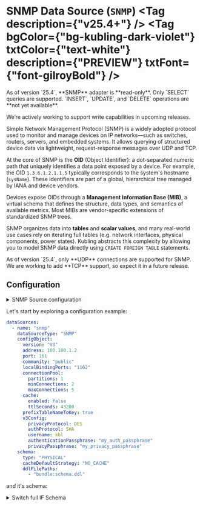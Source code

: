 
# SNMP Data Source (`SNMP`) <Tag description={"v25.4+"} /> <Tag bgColor={"bg-kubling-dark-violet"} txtColor={"text-white"} description={"PREVIEW"} txtFont={"font-gilroyBold"} />

<Callout type="warning">
As of version `25.4`, **SNMP** adapter is **read-only**. Only `SELECT` queries are supported.  
`INSERT`, `UPDATE`, and `DELETE` operations are **not yet available**.

We’re actively working to support write capabilities in upcoming releases.
</Callout>

Simple Network Management Protocol (SNMP) is a widely adopted protocol used to monitor and manage devices on IP networks—such as switches, routers, servers, 
and embedded systems. It allows querying of structured device data via lightweight, request-response messages over UDP and TCP.

At the core of SNMP is the **OID** (Object Identifier): a dot-separated numeric path that uniquely identifies a data point exposed by a device. 
For example, the OID `1.3.6.1.2.1.1.5` typically corresponds to the system's hostname (`sysName`). These identifiers are part of a global, hierarchical tree managed by IANA and device vendors.

Devices expose OIDs through a **Management Information Base (MIB)**, a virtual schema that defines the structure, data types, and semantics of available metrics. 
Most MIBs are vendor-specific extensions of standardized SNMP trees.

SNMP organizes data into **tables** and **scalar values**, and many real-world use cases rely on iterating full tables (e.g. network interfaces, physical components, power states). 
Kubling abstracts this complexity by allowing you to model SNMP data directly using `CREATE FOREIGN TABLE` statements.

<Callout type='warning'>
As of version `25.4`, only **UDP** connections are supported for SNMP.  
We are working to add **TCP** support, so expect it in a future release.
</Callout>

## Configuration
<details>
<summary>SNMP Source configuration</summary>
```yaml
type: "object"
id: "schema:kubling:dbvirt:model:vdb:sources:SnmpSourceConfig"
properties:
  version:
    type: "string"
    enum:
    - "V2"
    - "V3"
  transport:
    type: "string"
    enum:
    - "UDP"
    - "TCP"
  address:
    type: "string"
  port:
    type: "integer"
  localBindingAddress:
    type: "string"
  localBindingPorts:
    type: "string"
    description: "A comma-separated list of local UDP ports to bind SNMP requests\
      \ to. Supports individual ports (e.g., \"1162\") and port ranges (e.g., \"1162-1164\"\
      ). You can mix both formats: \"1162,1164-1166,1170\". All port numbers must\
      \ be in the range 1–65535, and ranges must be ordered (start <= end). Kubling\
      \ will attempt to bind to these ports in order until one is available."
  community:
    type: "string"
  connectionTimeout:
    type: "integer"
  connectionRetries:
    type: "integer"
  enableSoftTransactions:
    type: "boolean"
  cache:
    type: "object"
    id: "schema:kubling:dbvirt:translation:model:CacheDataSourceConfig"
    properties:
      enabled:
        type: "boolean"
        description: "Specifies whether the cache is enabled for this Data Source.\
          \ Default is false."
      ttlSeconds:
        type: "integer"
        description: "The time-to-live (TTL) for cache entries, in seconds. Default\
          \ is 43,200 seconds (12 hours)."
  contributesToHealth:
    type: "boolean"
    description: "Indicates whether this data source contributes to the engine's overall\
      \ health status. When set to true, if this data source is not healthy, the engine\
      \ will be marked as unhealthy. Otherwise, the health status of this data source\
      \ is ignored in the overall assessment."
  oidForHealthCheck:
    type: "string"
    description: "The SNMP OID to be used for health checks. Kubling periodically\
      \ polls this OID to verify that the target device is reachable and responding.\
      \ By default, it uses '1.3.6.1.2.1.1.1.0' (sysDescr.0), which returns the device\
      \ description. You can override this with any scalar OID that is known to exist\
      \ and respond reliably on the target device."
  connectionPool:
    type: "object"
    id: "schema:kubling:dbvirt:model:vdb:sources:ConnectionPool"
    properties:
      partitions:
        type: "integer"
        description: "Internal connections pool partitions. Default: 2"
      minConnections:
        type: "integer"
        description: "Minimum available connections in the pool per partition. The\
          \ overall total Minimum connections must be calculated per partition, that\
          \ is: partitions * minConnections. Default: 3"
      maxConnections:
        type: "integer"
        description: "Maximum connections to be added to the pool per partition. Once\
          \ reached, subsequent connection requests will be enqueued. The overall\
          \ total Maximum connections must be calculated per partition, that is: partitions\
          \ * maxConnections. Default: 10"
      maxWaitMilliseconds:
        type: "integer"
        description: "Maximum wait time in milliseconds the thread will wait in the\
          \ queue for a connection from the pool. Once reached, an error is thrown\
          \ if no available connection.Default: 10000ms (10s)"
  oidPrefix:
    type: "string"
  mibJsonFilePath:
    type: "string"
    description: "Absolute path to the JSON file generated by gosmi-json-exporter.\
      \ For details, see: https://github.com/kubling-community/gosmi-json-exporter"
  v3Config:
    type: "object"
    id: "schema:kubling:dbvirt:model:vdb:sources:SnmpV3Config"
    properties:
      username:
        type: "string"
        description: "The SNMPv3 username used to authenticate with the target device.\
          \ Must match a valid user configured on the SNMP agent."
      localEngineId:
        type: "string"
        description: "The local SNMP engine ID, in hexadecimal string format. If not\
          \ set, the engine ID is derived automatically. Only needed in advanced SNMPv3\
          \ setups involving Engine ID synchronization."
      enterpriseId:
        type: "integer"
        description: "Enterprise ID used for constructing a local engine ID when it\
          \ is autogenerated. This is optional and typically only needed when setting\
          \ up a custom SNMP engine identity."
      engineBoots:
        type: "integer"
        description: "Boot counter value for SNMPv3 engine restarts. Used to prevent\
          \ replay attacks. Usually left at 0 unless explicitly managing engine state\
          \ across restarts."
      authProtocol:
        type: "string"
        description: "Authentication protocol used for SNMPv3 message integrity and\
          \ sender verification. Supported values include MD5, SHA, and extended HMAC-based\
          \ algorithms."
        enum:
        - "MD5"
        - "SHA"
        - "HMAC128SHA224"
        - "HMAC192SHA256"
        - "HMAC256SHA384"
        - "HMAC384SHA512"
      privacyProtocol:
        type: "string"
        description: "Privacy (encryption) protocol used to secure SNMPv3 message\
          \ contents."
        enum:
        - "DES"
        - "v3DES"
        - "AES128"
        - "AES192"
        - "AES256"
      authenticationPassphrase:
        type: "string"
        description: "The passphrase used for SNMPv3 authentication. Required when\
          \ using an authProtocol."
      privacyPassphrase:
        type: "string"
        description: "The passphrase used for SNMPv3 encryption. Required when using\
          \ a privacyProtocol."
  singleEventErrorToleration:
    type: "boolean"
    description: "Controls how Kubling handles individual SNMP response errors. When\
      \ set to false (default), any response event with an error causes the entire\
      \ operation to fail. When set to true, Kubling tolerates single event errors\
      \ by skipping the failed OID and continuing to process the remaining ones. Useful\
      \ for dealing with partially implemented or unstable SNMP agents."
```
</details>

Let's start by exploring a configuration example:

```yaml
dataSources:
  - name: "snmp"
    dataSourceType: "SNMP"
    configObject:
      version: "V3"
      address: 100.100.1.2
      port: 161
      community: "public"
      localBindingPorts: "1162"
      connectionPool:
        partitions: 1
        minConnections: 2
        maxConnections: 5
      cache:
        enabled: false
        ttlSeconds: 43200
      prefixTableNameToKey: true
      v3Config:
        privacyProtocol: DES
        authProtocol: SHA
        username: kbl
        authenticationPassphrase: "my_auth_passphrase"
        privacyPassphrase: "my_privacy_passphrase"
    schema:
      type: "PHYSICAL"
      cacheDefaultStrategy: "NO_CACHE"
      ddlFilePaths:
        - "bundle:schema.ddl"
```

and it's schema:
<details>
<summary>Switch full IF Schema</summary>
```sql
CREATE FOREIGN TABLE ifTable
(
	ifIndex string OPTIONS (snmp_oid '1.3.6.1.2.1.2.2.1.1', ANNOTATION 'A unique value, greater than zero, for each interface.  It is recommended that values are assigned contiguously starting from 1.  The value for each interface sub-layer must remain constant at least from one re-initialization of the entity''s network management system to the next re- initialization.'),
	ifDescr string OPTIONS (snmp_oid '1.3.6.1.2.1.2.2.1.2', ANNOTATION 'A textual string containing information about the interface.  This string should include the name of the manufacturer, the product name and the version of the interface hardware/software.'),
	ifType string OPTIONS (snmp_oid '1.3.6.1.2.1.2.2.1.3', ANNOTATION 'The type of interface.  Additional values for ifType are assigned by the Internet Assigned Numbers Authority (IANA), through updating the syntax of the IANAifType textual convention.'),
	ifMtu integer OPTIONS (snmp_oid '1.3.6.1.2.1.2.2.1.4', ANNOTATION 'The size of the largest packet which can be sent/received on the interface, specified in octets.  For interfaces that are used for transmitting network datagrams, this is the size of the largest network datagram that can be sent on the interface.'),
	ifSpeed integer OPTIONS (snmp_oid '1.3.6.1.2.1.2.2.1.5', ANNOTATION 'An estimate of the interface''s current bandwidth in bits per second.  For interfaces which do not vary in bandwidth or for those where no accurate estimation can be made, this object should contain the nominal bandwidth.  If the bandwidth of the interface is greater than the maximum value reportable by this object then this object should report its maximum value (4,294,967,295) and ifHighSpeed must be used to report the interace''s speed.  For a sub-layer which has no concept of bandwidth, this object should be zero.'),
	ifPhysAddress string OPTIONS (snmp_oid '1.3.6.1.2.1.2.2.1.6', ANNOTATION 'The interface''s address at its protocol sub-layer.  For example, for an 802.x interface, this object normally contains a MAC address.  The interface''s media-specific MIB must define the bit and byte ordering and the format of the value of this object.  For interfaces which do not have such an address (e.g., a serial line), this object should contain an octet string of zero length.'),
	ifAdminStatus string OPTIONS (snmp_oid '1.3.6.1.2.1.2.2.1.7', ANNOTATION 'The desired state of the interface.  The testing(3) state indicates that no operational packets can be passed.  When a managed system initializes, all interfaces start with ifAdminStatus in the down(2) state.  As a result of either explicit management action or per configuration information retained by the managed system, ifAdminStatus is then changed to either the up(1) or testing(3) states (or remains in the down(2) state).'),
	ifOperStatus string OPTIONS (snmp_oid '1.3.6.1.2.1.2.2.1.8', ANNOTATION 'The current operational state of the interface.  The testing(3) state indicates that no operational packets can be passed.  If ifAdminStatus is down(2) then ifOperStatus should be down(2).  If ifAdminStatus is changed to up(1) then ifOperStatus should change to up(1) if the interface is ready to transmit and receive network traffic; it should change to dormant(5) if the interface is waiting for external actions (such as a serial line waiting for an incoming connection); it should remain in the down(2) state if and only if there is a fault that prevents it from going to the up(1) state; it should remain in the notPresent(6) state if the interface has missing (typically, hardware) components.'),
	ifLastChange string OPTIONS (snmp_oid '1.3.6.1.2.1.2.2.1.9', ANNOTATION 'The value of sysUpTime at the time the interface entered its current operational state.  If the current state was entered prior to the last re-initialization of the local network management subsystem, then this object contains a zero value.'),
	ifInOctets long OPTIONS (snmp_oid '1.3.6.1.2.1.2.2.1.10', ANNOTATION 'The total number of octets received on the interface, including framing characters. Discontinuities in the value of this counter can occur at re-initialization of the management system, and at other times as indicated by the value of ifCounterDiscontinuityTime.'),
	ifInUcastPkts long OPTIONS (snmp_oid '1.3.6.1.2.1.2.2.1.11', ANNOTATION 'The number of packets, delivered by this sub-layer to a higher (sub-)layer, which were not addressed to a multicast or broadcast address at this sub-layer. Discontinuities in the value of this counter can occur at re-initialization of the management system, and at other times as indicated by the value of ifCounterDiscontinuityTime.'),
	ifInNUcastPkts long OPTIONS (snmp_oid '1.3.6.1.2.1.2.2.1.12', ANNOTATION 'The number of packets, delivered by this sub-layer to a higher (sub-)layer, which were addressed to a multicast or broadcast address at this sub-layer. Discontinuities in the value of this counter can occur at re-initialization of the management system, and at other times as indicated by the value of ifCounterDiscontinuityTime. This object is deprecated in favour of ifInMulticastPkts and ifInBroadcastPkts.'),
	ifInDiscards long OPTIONS (snmp_oid '1.3.6.1.2.1.2.2.1.13', ANNOTATION 'The number of inbound packets which were chosen to be discarded even though no errors had been detected to prevent their being deliverable to a higher-layer protocol.  One possible reason for discarding such a packet could be to free up buffer space. Discontinuities in the value of this counter can occur at re-initialization of the management system, and at other times as indicated by the value of ifCounterDiscontinuityTime.'),
	ifInErrors long OPTIONS (snmp_oid '1.3.6.1.2.1.2.2.1.14', ANNOTATION 'For packet-oriented interfaces, the number of inbound packets that contained errors preventing them from being deliverable to a higher-layer protocol.  For character- oriented or fixed-length interfaces, the number of inbound transmission units that contained errors preventing them from being deliverable to a higher-layer protocol. Discontinuities in the value of this counter can occur at re-initialization of the management system, and at other times as indicated by the value of ifCounterDiscontinuityTime.'),
	ifInUnknownProtos long OPTIONS (snmp_oid '1.3.6.1.2.1.2.2.1.15', ANNOTATION 'For packet-oriented interfaces, the number of packets received via the interface which were discarded because of an unknown or unsupported protocol.  For character-oriented or fixed-length interfaces that support protocol multiplexing the number of transmission units received via the interface which were discarded because of an unknown or unsupported protocol.  For any interface that does not support protocol multiplexing, this counter will always be 0. Discontinuities in the value of this counter can occur at re-initialization of the management system, and at other times as indicated by the value of ifCounterDiscontinuityTime.'),
	ifOutOctets long OPTIONS (snmp_oid '1.3.6.1.2.1.2.2.1.16', ANNOTATION 'The total number of octets transmitted out of the interface, including framing characters. Discontinuities in the value of this counter can occur at re-initialization of the management system, and at other times as indicated by the value of ifCounterDiscontinuityTime.'),
	ifOutUcastPkts long OPTIONS (snmp_oid '1.3.6.1.2.1.2.2.1.17', ANNOTATION 'The total number of packets that higher-level protocols requested be transmitted, and which were not addressed to a multicast or broadcast address at this sub-layer, including those that were discarded or not sent. Discontinuities in the value of this counter can occur at re-initialization of the management system, and at other times as indicated by the value of ifCounterDiscontinuityTime.'),
	ifOutNUcastPkts long OPTIONS (snmp_oid '1.3.6.1.2.1.2.2.1.18', ANNOTATION 'The total number of packets that higher-level protocols requested be transmitted, and which were addressed to a multicast or broadcast address at this sub-layer, including those that were discarded or not sent. Discontinuities in the value of this counter can occur at re-initialization of the management system, and at other times as indicated by the value of ifCounterDiscontinuityTime. This object is deprecated in favour of ifOutMulticastPkts and ifOutBroadcastPkts.'),
	ifOutDiscards long OPTIONS (snmp_oid '1.3.6.1.2.1.2.2.1.19', ANNOTATION 'The number of outbound packets which were chosen to be discarded even though no errors had been detected to prevent their being transmitted.  One possible reason for discarding such a packet could be to free up buffer space. Discontinuities in the value of this counter can occur at re-initialization of the management system, and at other times as indicated by the value of ifCounterDiscontinuityTime.'),
	ifOutErrors long OPTIONS (snmp_oid '1.3.6.1.2.1.2.2.1.20', ANNOTATION 'For packet-oriented interfaces, the number of outbound packets that could not be transmitted because of errors. For character-oriented or fixed-length interfaces, the number of outbound transmission units that could not be transmitted because of errors. Discontinuities in the value of this counter can occur at re-initialization of the management system, and at other times as indicated by the value of ifCounterDiscontinuityTime.'),
	ifOutQLen long OPTIONS (snmp_oid '1.3.6.1.2.1.2.2.1.21', ANNOTATION 'The length of the output packet queue (in packets).'),
	ifSpecific string OPTIONS (snmp_oid '1.3.6.1.2.1.2.2.1.22', ANNOTATION 'A reference to MIB definitions specific to the particular media being used to realize the interface.  It is recommended that this value point to an instance of a MIB object in the media-specific MIB, i.e., that this object have the semantics associated with the InstancePointer textual convention defined in RFC 2579.  In fact, it is recommended that the media-specific MIB specify what value ifSpecific should/can take for values of ifType.  If no MIB definitions specific to the particular media are available, the value should be set to the OBJECT IDENTIFIER { 0 0 }.')
)
OPTIONS (updatable 'false', snmp_type 'full_table', ANNOTATION 'A list of interface entries.  The number of entries is given by the value of ifNumber.');

CREATE FOREIGN TABLE ifXTable
(
    ifIndex integer OPTIONS (snmp_derived_index '1.3.6.1.2.1.31.1.1.1.1:0'),
	ifName string OPTIONS (snmp_oid '1.3.6.1.2.1.31.1.1.1.1', ANNOTATION 'The textual name of the interface.  The value of this object should be the name of the interface as assigned by the local device and should be suitable for use in commands entered at the device''s `console''.  This might be a text name, such as `le0'' or a simple port number, such as `1'', depending on the interface naming syntax of the device.  If several entries in the ifTable together represent a single interface as named by the device, then each will have the same value of ifName.  Note that for an agent which responds to SNMP queries concerning an interface on some other (proxied) device, then the value of ifName for such an interface is the proxied device''s local name for it. If there is no local name, or this object is otherwise not applicable, then this object contains a zero-length string.'),
	ifInMulticastPkts integer OPTIONS (snmp_oid '1.3.6.1.2.1.31.1.1.1.2', ANNOTATION 'The number of packets, delivered by this sub-layer to a higher (sub-)layer, which were addressed to a multicast address at this sub-layer.  For a MAC layer protocol, this includes both Group and Functional addresses. Discontinuities in the value of this counter can occur at re-initialization of the management system, and at other times as indicated by the value of ifCounterDiscontinuityTime.'),
	ifInBroadcastPkts integer OPTIONS (snmp_oid '1.3.6.1.2.1.31.1.1.1.3', ANNOTATION 'The number of packets, delivered by this sub-layer to a higher (sub-)layer, which were addressed to a broadcast address at this sub-layer. Discontinuities in the value of this counter can occur at re-initialization of the management system, and at other times as indicated by the value of ifCounterDiscontinuityTime.'),
	ifOutMulticastPkts integer OPTIONS (snmp_oid '1.3.6.1.2.1.31.1.1.1.4', ANNOTATION 'The total number of packets that higher-level protocols requested be transmitted, and which were addressed to a multicast address at this sub-layer, including those that were discarded or not sent.  For a MAC layer protocol, this includes both Group and Functional addresses. Discontinuities in the value of this counter can occur at re-initialization of the management system, and at other times as indicated by the value of ifCounterDiscontinuityTime.'),
	ifOutBroadcastPkts integer OPTIONS (snmp_oid '1.3.6.1.2.1.31.1.1.1.5', ANNOTATION 'The total number of packets that higher-level protocols requested be transmitted, and which were addressed to a broadcast address at this sub-layer, including those that were discarded or not sent. Discontinuities in the value of this counter can occur at re-initialization of the management system, and at other times as indicated by the value of ifCounterDiscontinuityTime.'),
	ifHCInOctets biginteger OPTIONS (snmp_oid '1.3.6.1.2.1.31.1.1.1.6', ANNOTATION 'The total number of octets received on the interface, including framing characters.  This object is a 64-bit version of ifInOctets. Discontinuities in the value of this counter can occur at re-initialization of the management system, and at other times as indicated by the value of ifCounterDiscontinuityTime.'),
	ifHCInUcastPkts biginteger OPTIONS (snmp_oid '1.3.6.1.2.1.31.1.1.1.7', ANNOTATION 'The number of packets, delivered by this sub-layer to a higher (sub-)layer, which were not addressed to a multicast or broadcast address at this sub-layer.  This object is a 64-bit version of ifInUcastPkts. Discontinuities in the value of this counter can occur at re-initialization of the management system, and at other times as indicated by the value of ifCounterDiscontinuityTime.'),
	ifHCInMulticastPkts biginteger OPTIONS (snmp_oid '1.3.6.1.2.1.31.1.1.1.8', ANNOTATION 'The number of packets, delivered by this sub-layer to a higher (sub-)layer, which were addressed to a multicast address at this sub-layer.  For a MAC layer protocol, this includes both Group and Functional addresses.  This object is a 64-bit version of ifInMulticastPkts. Discontinuities in the value of this counter can occur at re-initialization of the management system, and at other times as indicated by the value of ifCounterDiscontinuityTime.'),
	ifHCInBroadcastPkts biginteger OPTIONS (snmp_oid '1.3.6.1.2.1.31.1.1.1.9', ANNOTATION 'The number of packets, delivered by this sub-layer to a higher (sub-)layer, which were addressed to a broadcast address at this sub-layer.  This object is a 64-bit version of ifInBroadcastPkts. Discontinuities in the value of this counter can occur at re-initialization of the management system, and at other times as indicated by the value of ifCounterDiscontinuityTime.'),
	ifHCOutOctets biginteger OPTIONS (snmp_oid '1.3.6.1.2.1.31.1.1.1.10', ANNOTATION 'The total number of octets transmitted out of the interface, including framing characters.  This object is a 64-bit version of ifOutOctets. Discontinuities in the value of this counter can occur at re-initialization of the management system, and at other times as indicated by the value of ifCounterDiscontinuityTime.'),
	ifHCOutUcastPkts biginteger OPTIONS (snmp_oid '1.3.6.1.2.1.31.1.1.1.11', ANNOTATION 'The total number of packets that higher-level protocols requested be transmitted, and which were not addressed to a multicast or broadcast address at this sub-layer, including those that were discarded or not sent.  This object is a 64-bit version of ifOutUcastPkts. Discontinuities in the value of this counter can occur at re-initialization of the management system, and at other times as indicated by the value of ifCounterDiscontinuityTime.'),
	ifHCOutMulticastPkts biginteger OPTIONS (snmp_oid '1.3.6.1.2.1.31.1.1.1.12', ANNOTATION 'The total number of packets that higher-level protocols requested be transmitted, and which were addressed to a multicast address at this sub-layer, including those that were discarded or not sent.  For a MAC layer protocol, this includes both Group and Functional addresses.  This object is a 64-bit version of ifOutMulticastPkts. Discontinuities in the value of this counter can occur at re-initialization of the management system, and at other times as indicated by the value of ifCounterDiscontinuityTime.'),
	ifHCOutBroadcastPkts biginteger OPTIONS (snmp_oid '1.3.6.1.2.1.31.1.1.1.13', ANNOTATION 'The total number of packets that higher-level protocols requested be transmitted, and which were addressed to a broadcast address at this sub-layer, including those that were discarded or not sent.  This object is a 64-bit version of ifOutBroadcastPkts. Discontinuities in the value of this counter can occur at re-initialization of the management system, and at other times as indicated by the value of ifCounterDiscontinuityTime.'),
	ifLinkUpDownTrapEnable string OPTIONS (snmp_oid '1.3.6.1.2.1.31.1.1.1.14', ANNOTATION 'Indicates whether linkUp/linkDown traps should be generated for this interface. By default, this object should have the value enabled(1) for interfaces which do not operate on ''top'' of any other interface (as defined in the ifStackTable), and disabled(2) otherwise.'),
	ifHighSpeed integer OPTIONS (snmp_oid '1.3.6.1.2.1.31.1.1.1.15', ANNOTATION 'An estimate of the interface''s current bandwidth in units of 1,000,000 bits per second.  If this object reports a value of `n'' then the speed of the interface is somewhere in the range of `n-500,000'' to `n+499,999''.  For interfaces which do not vary in bandwidth or for those where no accurate estimation can be made, this object should contain the nominal bandwidth.  For a sub-layer which has no concept of bandwidth, this object should be zero.'),
	ifPromiscuousMode boolean OPTIONS (snmp_oid '1.3.6.1.2.1.31.1.1.1.16', ANNOTATION 'This object has a value of false(2) if this interface only accepts packets/frames that are addressed to this station. This object has a value of true(1) when the station accepts all packets/frames transmitted on the media.  The value true(1) is only legal on certain types of media.  If legal, setting this object to a value of true(1) may require the interface to be reset before becoming effective. The value of ifPromiscuousMode does not affect the reception of broadcast and multicast packets/frames by the interface.'),
	ifConnectorPresent boolean OPTIONS (snmp_oid '1.3.6.1.2.1.31.1.1.1.17', ANNOTATION 'This object has the value ''true(1)'' if the interface sublayer has a physical connector and the value ''false(2)'' otherwise.'),
	ifAlias string OPTIONS (snmp_oid '1.3.6.1.2.1.31.1.1.1.18', ANNOTATION 'This object is an ''alias'' name for the interface as specified by a network manager, and provides a non-volatile ''handle'' for the interface. On the first instantiation of an interface, the value of ifAlias associated with that interface is the zero-length string.  As and when a value is written into an instance of ifAlias through a network management set operation, then the agent must retain the supplied value in the ifAlias instance associated with the same interface for as long as that interface remains instantiated, including across all re- initializations/reboots of the network management system, including those which result in a change of the interface''s ifIndex value. An example of the value which a network manager might store in this object for a WAN interface is the (Telco''s) circuit number/identifier of the interface. Some agents may support write-access only for interfaces having particular values of ifType.  An agent which supports write access to this object is required to keep the value in non-volatile storage, but it may limit the length of new values depending on how much storage is already occupied by the current values for other interfaces.'),
	ifCounterDiscontinuityTime string OPTIONS (snmp_oid '1.3.6.1.2.1.31.1.1.1.19', ANNOTATION 'The value of sysUpTime on the most recent occasion at which any one or more of this interface''s counters suffered a discontinuity.  The relevant counters are the specific instances associated with this interface of any Counter32 or Counter64 object contained in the ifTable or ifXTable.  If no such discontinuities have occurred since the last re- initialization of the local management subsystem, then this object contains a zero value.')
)
OPTIONS (updatable 'false', snmp_type 'full_table', ANNOTATION 'A list of interface entries.  The number of entries is given by the value of ifNumber.  This table contains additional objects for the interface table.');

CREATE FOREIGN TABLE ifStackTable
(
	ifStackStatus string OPTIONS (snmp_oid '1.3.6.1.2.1.31.1.2.1.3'),
	ifStackHigherLayer integer OPTIONS (snmp_derived_index '1.3.6.1.2.1.31.1.2.1.3:0'),
	ifStackLowerLayer integer OPTIONS (snmp_derived_index '1.3.6.1.2.1.31.1.2.1.3:1')
)
OPTIONS (updatable 'false', snmp_type 'full_table', ANNOTATION 'The table containing information on the relationships between the multiple sub-layers of network interfaces.  In particular, it contains information on which sub-layers run ''on top of'' which other sub-layers, where each sub-layer corresponds to a conceptual row in the ifTable.  For example, when the sub-layer with ifIndex value x runs over the sub-layer with ifIndex value y, then this table contains: ifStackStatus.x.y=active For each ifIndex value, I, which identifies an active interface, there are always at least two instantiated rows in this table associated with I.  For one of these rows, I is the value of ifStackHigherLayer; for the other, I is the value of ifStackLowerLayer.  (If I is not involved in multiplexing, then these are the only two rows associated with I.) For example, two rows exist even for an interface which has no others stacked on top or below it: ifStackStatus.0.x=active ifStackStatus.x.0=active');

CREATE FOREIGN TABLE entityPhysical (
    index integer OPTIONS (snmp_derived_index '1.3.6.1.2.1.47.1.1.1.1:0'),
    name string OPTIONS (snmp_oid '1.3.6.1.2.1.47.1.1.1.1'),
    class string OPTIONS (snmp_oid '1.3.6.1.2.1.47.1.1.1.5'),
    parentIndex integer OPTIONS (snmp_oid '1.3.6.1.2.1.47.1.1.1.2')
)
OPTIONS (snmp_type 'full_table');

CREATE FOREIGN TABLE "system" (
    sysDescr string OPTIONS (snmp_oid '1.3.6.1.2.1.1.1', ANNOTATION 'Device description (vendor, OS, version)'),
    sysObjectID string OPTIONS (snmp_oid '1.3.6.1.2.1.1.2', ANNOTATION 'OID identifying the device type'),
    sysUpTime string OPTIONS (snmp_oid '1.3.6.1.2.1.1.3', ANNOTATION 'Time since last reboot'),
    sysContact string OPTIONS (snmp_oid '1.3.6.1.2.1.1.4', ANNOTATION 'Admin contact info'),
    sysName string OPTIONS (snmp_oid '1.3.6.1.2.1.1.5', ANNOTATION 'Hostname'),
    sysLocation string OPTIONS (snmp_oid '1.3.6.1.2.1.1.6', ANNOTATION 'Physical location'),
    sysServices integer OPTIONS (snmp_oid '1.3.6.1.2.1.1.7', ANNOTATION 'Service bitmask')
)
OPTIONS (snmp_type 'full_table');

CREATE FOREIGN TABLE ipStats (
    ipInReceives bigint OPTIONS (snmp_oid '1.3.6.1.2.1.4.3'),
    ipInDelivers bigint OPTIONS (snmp_oid '1.3.6.1.2.1.4.9'),
    ipOutRequests bigint OPTIONS (snmp_oid '1.3.6.1.2.1.4.10'),
    ipForwDatagrams bigint OPTIONS (snmp_oid '1.3.6.1.2.1.4.6'),
    ipInDiscards bigint OPTIONS (snmp_oid '1.3.6.1.2.1.4.4'),
    ipOutDiscards bigint OPTIONS (snmp_oid '1.3.6.1.2.1.4.11'),
    ipInAddrErrors bigint OPTIONS (snmp_oid '1.3.6.1.2.1.4.5')
)
OPTIONS (snmp_type 'full_table');

CREATE FOREIGN TABLE icmpStats (
    icmpInMsgs bigint OPTIONS (snmp_oid '1.3.6.1.2.1.5.1'),
    icmpOutMsgs bigint OPTIONS (snmp_oid '1.3.6.1.2.1.5.14'),
    icmpInErrors bigint OPTIONS (snmp_oid '1.3.6.1.2.1.5.2'),
    icmpOutErrors bigint OPTIONS (snmp_oid '1.3.6.1.2.1.5.15'),
    icmpInEchoReps bigint OPTIONS (snmp_oid '1.3.6.1.2.1.5.8'),
    icmpOutEchos bigint OPTIONS (snmp_oid '1.3.6.1.2.1.5.21')
)
OPTIONS (snmp_type 'full_table');

CREATE FOREIGN TABLE tcpStats (
    tcpActiveOpens bigint OPTIONS (snmp_oid '1.3.6.1.2.1.6.5'),
    tcpPassiveOpens bigint OPTIONS (snmp_oid '1.3.6.1.2.1.6.6'),
    tcpAttemptFails bigint OPTIONS (snmp_oid '1.3.6.1.2.1.6.7'),
    tcpEstabResets bigint OPTIONS (snmp_oid '1.3.6.1.2.1.6.8'),
    tcpCurrEstab bigint OPTIONS (snmp_oid '1.3.6.1.2.1.6.9')
)
OPTIONS (snmp_type 'full_table');

CREATE FOREIGN TABLE udpStats (
    udpInDatagrams bigint OPTIONS (snmp_oid '1.3.6.1.2.1.7.1'),
    udpNoPorts bigint OPTIONS (snmp_oid '1.3.6.1.2.1.7.2'),
    udpInErrors bigint OPTIONS (snmp_oid '1.3.6.1.2.1.7.3'),
    udpOutDatagrams bigint OPTIONS (snmp_oid '1.3.6.1.2.1.7.4')
)
OPTIONS (snmp_type 'full_table');

CREATE FOREIGN TABLE etherStats (
    index integer OPTIONS (snmp_derived_index '1.3.6.1.2.1.16.1.1.1.1:0'),
    dropEvents bigint OPTIONS (snmp_oid '1.3.6.1.2.1.16.1.1.1.2'),
    octets bigint OPTIONS (snmp_oid '1.3.6.1.2.1.16.1.1.1.3'),
    packets bigint OPTIONS (snmp_oid '1.3.6.1.2.1.16.1.1.1.4')
)
OPTIONS (snmp_type 'full_table');

CREATE FOREIGN TABLE bridge (
    dot1dBaseBridgeAddress string OPTIONS (snmp_oid '1.3.6.1.2.1.17.1.1'),
    dot1dBaseNumPorts integer OPTIONS (snmp_oid '1.3.6.1.2.1.17.1.2'),
    dot1dStpTimeSinceTopologyChange integer OPTIONS (snmp_oid '1.3.6.1.2.1.17.2.4'),
    dot1dStpTopChanges integer OPTIONS (snmp_oid '1.3.6.1.2.1.17.2.5')
)
OPTIONS (snmp_type 'full_table');

CREATE FOREIGN TABLE rmonEtherStats (
    index integer OPTIONS (snmp_derived_index '1.3.6.1.2.1.16.1.1.1.1:0'),
    octets bigint OPTIONS (snmp_oid '1.3.6.1.2.1.16.1.1.1.3'),
    packets bigint OPTIONS (snmp_oid '1.3.6.1.2.1.16.1.1.1.4'),
    crcAlignErrors bigint OPTIONS (snmp_oid '1.3.6.1.2.1.16.1.1.1.5'),
    undersizePkts bigint OPTIONS (snmp_oid '1.3.6.1.2.1.16.1.1.1.6'),
    oversizePkts bigint OPTIONS (snmp_oid '1.3.6.1.2.1.16.1.1.1.7')
)
OPTIONS (snmp_type 'full_table');

CREATE FOREIGN TABLE ifTestTable
(
	ifTestId string OPTIONS (snmp_oid '1.3.6.1.2.1.31.1.3.1.1', ANNOTATION 'This object identifies the current invocation of the interface''s test.'),
	ifTestStatus string OPTIONS (snmp_oid '1.3.6.1.2.1.31.1.3.1.2', ANNOTATION 'This object indicates whether or not some manager currently has the necessary ''ownership'' required to invoke a test on this interface.  A write to this object is only successful when it changes its value from ''notInUse(1)'' to ''inUse(2)''. After completion of a test, the agent resets the value back to ''notInUse(1)''.'),
	ifTestType string OPTIONS (snmp_oid '1.3.6.1.2.1.31.1.3.1.3', ANNOTATION 'A control variable used to start and stop operator- initiated interface tests.  Most OBJECT IDENTIFIER values assigned to tests are defined elsewhere, in association with specific types of interface.  However, this document assigns a value for a full-duplex loopback test, and defines the special meanings of the subject identifier: noTest  OBJECT IDENTIFIER ::= { 0 0 } When the value noTest is written to this object, no action is taken unless a test is in progress, in which case the test is aborted.  Writing any other value to this object is only valid when no test is currently in progress, in which case the indicated test is initiated. When read, this object always returns the most recent value that ifTestType was set to.  If it has not been set since the last initialization of the network management subsystem on the agent, a value of noTest is returned.'),
	ifTestResult string OPTIONS (snmp_oid '1.3.6.1.2.1.31.1.3.1.4', ANNOTATION 'This object contains the result of the most recently requested test, or the value none(1) if no tests have been requested since the last reset.  Note that this facility provides no provision for saving the results of one test when starting another, as could be required if used by multiple managers concurrently.'),
	ifTestCode string OPTIONS (snmp_oid '1.3.6.1.2.1.31.1.3.1.5', ANNOTATION 'This object contains a code which contains more specific information on the test result, for example an error-code after a failed test.  Error codes and other values this object may take are specific to the type of interface and/or test.  The value may have the semantics of either the AutonomousType or InstancePointer textual conventions as defined in RFC 2579.  The identifier: testCodeUnknown  OBJECT IDENTIFIER ::= { 0 0 } is defined for use if no additional result code is available.'),
	ifTestOwner string OPTIONS (snmp_oid '1.3.6.1.2.1.31.1.3.1.6', ANNOTATION 'The entity which currently has the ''ownership'' required to invoke a test on this interface.')
)
OPTIONS (updatable 'false', snmp_type 'full_table', ANNOTATION 'This table contains one entry per interface.  It defines objects which allow a network manager to instruct an agent to test an interface for various faults.  Tests for an interface are defined in the media-specific MIB for that interface.  After invoking a test, the object ifTestResult can be read to determine the outcome.  If an agent can not perform the test, ifTestResult is set to so indicate.  The object ifTestCode can be used to provide further test- specific or interface-specific (or even enterprise-specific) information concerning the outcome of the test.  Only one test can be in progress on each interface at any one time. If one test is in progress when another test is invoked, the second test is rejected.  Some agents may reject a test when a prior test is active on another interface. Before starting a test, a manager-station must first obtain ''ownership'' of the entry in the ifTestTable for the interface to be tested.  This is accomplished with the ifTestId and ifTestStatus objects as follows: try_again: get (ifTestId, ifTestStatus) while (ifTestStatus != notInUse) /* * Loop while a test is running or some other * manager is configuring a test. */ short delay get (ifTestId, ifTestStatus) } /* * Is not being used right now -- let''s compete * to see who gets it. */ lock_value = ifTestId if ( set(ifTestId = lock_value, ifTestStatus = inUse, ifTestOwner = ''my-IP-address'') == FAILURE) /* * Another manager got the ifTestEntry -- go * try again */ goto try_again; /* * I have the lock */ set up any test parameters. /* * This starts the test */ set(ifTestType = test_to_run); wait for test completion by polling ifTestResult when test completes, agent sets ifTestResult agent also sets ifTestStatus = ''notInUse'' retrieve any additional test results, and ifTestId if (ifTestId == lock_value+1) results are valid A manager station first retrieves the value of the appropriate ifTestId and ifTestStatus objects, periodically repeating the retrieval if necessary, until the value of ifTestStatus is ''notInUse''.  The manager station then tries to set the same ifTestId object to the value it just retrieved, the same ifTestStatus object to ''inUse'', and the corresponding ifTestOwner object to a value indicating itself.  If the set operation succeeds then the manager has obtained ownership of the ifTestEntry, and the value of the ifTestId object is incremented by the agent (per the semantics of TestAndIncr).  Failure of the set operation indicates that some other manager has obtained ownership of the ifTestEntry. Once ownership is obtained, any test parameters can be setup, and then the test is initiated by setting ifTestType. On completion of the test, the agent sets ifTestStatus to ''notInUse''.  Once this occurs, the manager can retrieve the results.  In the (rare) event that the invocation of tests by two network managers were to overlap, then there would be a possibility that the first test''s results might be overwritten by the second test''s results prior to the first results being read.  This unlikely circumstance can be detected by a network manager retrieving ifTestId at the same time as retrieving the test results, and ensuring that the results are for the desired request. If ifTestType is not set within an abnormally long period of time after ownership is obtained, the agent should time-out the manager, and reset the value of the ifTestStatus object back to ''notInUse''.  It is suggested that this time-out period be 5 minutes. In general, a management station must not retransmit a request to invoke a test for which it does not receive a response; instead, it properly inspects an agent''s MIB to determine if the invocation was successful.  Only if the invocation was unsuccessful, is the invocation request retransmitted. Some tests may require the interface to be taken off-line in order to execute them, or may even require the agent to reboot after completion of the test.  In these circumstances, communication with the management station invoking the test may be lost until after completion of the test.  An agent is not required to support such tests. However, if such tests are supported, then the agent should make every effort to transmit a response to the request which invoked the test prior to losing communication.  When the agent is restored to normal service, the results of the test are properly made available in the appropriate objects. Note that this requires that the ifIndex value assigned to an interface must be unchanged even if the test causes a reboot.  An agent must reject any test for which it cannot, perhaps due to resource constraints, make available at least the minimum amount of information after that test completes.');

CREATE FOREIGN TABLE ifRcvAddressTable
(
	ifRcvAddressAddress string OPTIONS (snmp_oid '1.3.6.1.2.1.31.1.4.1.1', ANNOTATION 'An address for which the system will accept packets/frames on this entry''s interface.'),
	ifRcvAddressStatus string OPTIONS (snmp_oid '1.3.6.1.2.1.31.1.4.1.2', ANNOTATION 'This object is used to create and delete rows in the ifRcvAddressTable.'),
	ifRcvAddressType string OPTIONS (snmp_oid '1.3.6.1.2.1.31.1.4.1.3', ANNOTATION 'This object has the value nonVolatile(3) for those entries in the table which are valid and will not be deleted by the next restart of the managed system.  Entries having the value volatile(2) are valid and exist, but have not been saved, so that will not exist after the next restart of the managed system.  Entries having the value other(1) are valid and exist but are not classified as to whether they will continue to exist after the next restart.')
)
OPTIONS (updatable 'false', snmp_type 'full_table', ANNOTATION 'This table contains an entry for each address (broadcast, multicast, or uni-cast) for which the system will receive packets/frames on a particular interface, except as follows: - for an interface operating in promiscuous mode, entries are only required for those addresses for which the system would receive frames were it not operating in promiscuous mode. - for 802.5 functional addresses, only one entry is required, for the address which has the functional address bit ANDed with the bit mask of all functional addresses for which the interface will accept frames. A system is normally able to use any unicast address which corresponds to an entry in this table as a source address.');
```
</details>

### Configuration Goal

This example connects to an SNMPv3-compatible device at `100.100.1.2` on port `161`.

#### Basic Connection

- **`version: "V3"`**  
  Uses SNMP version 3, which includes authentication and encryption.

- **`address` / `port`**  
  IP address and SNMP port of the target device. `161` is the standard SNMP port.

#### SNMPv3 Authentication

The `v3Config` block defines SNMPv3 security parameters:

- **`username`** – The SNMPv3 identity configured on the device.
- **`authProtocol`** / **`privacyProtocol`** – Cryptographic algorithms for authentication and encryption.
- **`authenticationPassphrase`** / **`privacyPassphrase`** – Corresponding secrets used to verify and decrypt traffic.

#### Local Port Binding

- **`localBindingPorts`**  
  When using UDP (the default transport for SNMP), Kubling must bind to a local port in order to receive responses from the target device. This setting defines the set of ports available for that binding.

  Kubling checks whether the number of available ports is sufficient to support the configured connection pool. If the number of usable local ports is too low to satisfy the pool’s concurrency settings (`partitions × maxConnections`), the engine will fail to initialize the SNMP source.

  You can specify a single port, a list, or a range using syntax like:  
  `"1162"`, `"1162,1163"`, or `"1162-1164"`.

#### Connection Pooling

- **`connectionPool`**  
  Controls concurrency for SNMP sessions:
  - `partitions: 1` – Number of internal connection pools (typically leave as 1).
  - `minConnections` / `maxConnections` – Limits for open connections per partition.

## Specific `TABLE` Directives

| Directive               | Type   | Options                                                 | Description                                                                         |
|-------------------------|--------|---------------------------------------------------------|-------------------------------------------------------------------------------------|
| `snmp_type`             | String | One of: `full_table`, `static_mapping`, `dynamic_table` | Controls how Kubling walks and maps OIDs into rows and columns. See below.          |
| `snmp_oid_prefix`       | String | Any valid OID prefix                                    | A base OID prepended to all column-level OIDs in the table definition.              |
| `snmp_v3_ctx_engine_id` | String | Any Octet String                                        | Sets a specific SNMPv3 Engine ID for the table (used in multi-context setups).      |
| `snmp_v3_ctx_name`      | String | Any Octet String                                        | Sets a specific SNMPv3 Context Name for the table. Useful for context-aware agents. |

<Callout>
If you’re unsure which `snmp_type` to use, default to `full_table`. It’s the most common mode and is optimized for SNMP tables with predictable indexing.
</Callout>


---

## Specific `COLUMN` directives

| Directive                 | Type   | Options                                                         | Description                                                                                                                        |
|---------------------------|--------|-----------------------------------------------------------------|------------------------------------------------------------------------------------------------------------------------------------|
| `snmp_oid`                | String | Any valid OID                                                   | The SNMP OID assigned to the column. Can be full or partial, depending on the presence of a `snmp_oid_prefix`.                     |
| `snmp_derived_index`      | String | Any valid OID followed by an index (e.g. `:0`, `:1`)            | Defines a derived index from an OID, using the format `oid:index`. Useful for multi-index tables. See below for detailed examples. |
| `snmp_oid_from_db`        | String | OID name from a MIB database specified by `mibDatabaseFilePath` | Allows referencing an OID by name instead of number, using the compiled MIB database.                                              |
| `snmp_oid_prefix_from_db` | String | OID name or numeric prefix from the MIB database                | Used alongside `snmp_oid_from_db` to define a shared prefix applied to all OIDs in the table.                                      |

<Callout>
If you're using `snmp_oid_from_db`, ensure that the referenced MIBs are compiled and included via `mibDatabaseFilePath` in the source configuration.
</Callout>

---

## Table Types

### `full_table`

In `full_table` mode, the adapter performs a single bulk query to the SNMP agent, requesting all the OIDs defined in the table schema. This is the most efficient and schema-aligned way to retrieve structured data and is typically the preferred mode for most devices.

Because SNMP agents may respond with slightly different OID formats (e.g. longer-than-expected suffixes or intermediate indexing layers), Kubling uses a **backtracking approach** to match returned OIDs to their corresponding schema columns. This means it progressively removes segments from the end of each response OID until it finds a match in the defined table.

#### Example

Suppose the schema includes this column:

```sql
ifOperStatus string OPTIONS (snmp_oid '1.3.6.1.2.1.2.2.1.8')
```

And the device replies with an OID like:

```
1.3.6.1.2.1.2.2.1.8.5.99
```

The adapter will attempt the following matches, in order:

- `1.3.6.1.2.1.2.2.1.8.5.99` → no match  
- `1.3.6.1.2.1.2.2.1.8.5` → no match  
- `1.3.6.1.2.1.2.2.1.8` → ✅ match found

Once a match is identified, the trailing parts (e.g. `.5.99`) can be used to populate the index columns, using `snmp_derived_index`.

<Callout>
This fallback logic ensures compatibility with a wide range of SNMP agents, including those with non-standard or compound indexing structures.
</Callout>

### `static_mapping`

`static_mapping` mode is designed for **non-tabular SNMP data**, such as system metadata, configuration values, or individual counters.

In this mode, Kubling sends a **single SNMP request (PDU)** containing all the OIDs defined in the table. 
When the response is received, the adapter attempts to match each **full OID exactly** to a column declared in the schema. 
There is no backtracking or index extraction—only a strict 1:1 OID-to-column match.

This mode is ideal for tables where each field corresponds to a fixed OID with no indexing.

#### Example

```sql
CREATE FOREIGN TABLE "system" (
  sysName       string OPTIONS (snmp_oid '1.3.6.1.2.1.1.5.0'),
  sysDescr      string OPTIONS (snmp_oid '1.3.6.1.2.1.1.1.0'),
  sysUpTime     string OPTIONS (snmp_oid '1.3.6.1.2.1.1.3.0')
)
OPTIONS (snmp_type 'static_mapping');
```

Each OID here represents a specific scalar value, such as the device hostname, description, or uptime, and will be matched strictly as written.

<Callout type='info'>
Use `static_mapping` only when working with flat, index-free structures. For SNMP tables or any indexed data, prefer `full_table`.
</Callout>

### `dynamic_table`

The `dynamic_table` mode is designed for **exploration and introspection** rather than structured querying. 
It allows Kubling (or agentic workflows) to walk unknown OID trees starting from a given prefix and retrieve raw values.

This is particularly useful when building autonomous agents that need to explore devices, infer available metrics, and iteratively define or refine schemas.

Unlike `full_table` or `static_mapping`, this mode doesn’t require predefined OIDs. Instead, you must provide a `snmp_oid_prefix`, and Kubling will walk all OIDs under that subtree.

#### Required Columns

`dynamic_table` expects a flexible schema with **special column names** that map to key SNMP walk results:

- **`position`** – the last segment of the OID (e.g. `.5` in `...1.3.6.1.5`).
- **`value`** – the actual SNMP value returned from the device.
- **`oid`** – if included, Kubling will populate it with the full OID path for each result.

#### Example

```sql
CREATE FOREIGN TABLE walkCpu (
  position string,
  value string,
  oid string
)
OPTIONS (
  snmp_type 'dynamic_table',
  snmp_oid_prefix '1.3.6.1.4.1.2021.11'
);
```

This would walk the subtree for CPU-related stats on many Unix-style agents and return the raw OID/value pairs.

<Callout>
This mode is intended for discovery, debugging, and agent-driven schema generation. It is **not optimized for regular queries** or stable schemas.
</Callout>

---

## Data Types

SNMP does not expose strongly typed values in the same way Kubling does. All SNMP data is retrieved as raw, loosely typed values, 
typically as strings, integers, or opaque binary blocks.

One of Kubling’s key features is **data type transformation**: when a value is retrieved from an SNMP agent, the adapter 
obtains its string representation and attempts to convert it into the appropriate column type as defined in your table schema.

This allows you to work with proper data types, such as `integer`, `boolean`, `long`, or `timestamp`, even though SNMP itself doesn’t support them natively.

<Callout>
For a full list of supported data type conversions, refer to the [DataTypeManager source code](https://github.com/kubling-community/kubling-teiid-os/blob/master/common-core/src/main/java/com/kubling/teiid/core/types/DataTypeManager.java).
</Callout>

## Using MIB Databases

Kubling supports defining SNMP tables using **MIB-based OID name resolution**, making your schemas more readable and easier to maintain.

To enable this feature, first generate a JSON-formatted MIB database using [`gosmi-json-exporter`](/engine/ds/industrial/tools/gosmi-json-exporter):

```bash
gosmi-json-exporter \
  --mibdir ./mibs \
  --module IF-MIB \
  --out ./if-mib.json
```

Then reference the file in your SNMP source configuration:

```yaml
configObject:
  ...
  mibJsonFilePath: /etc/kubling/mibs/mymib.json
```

### Declaring Columns with `snmp_oid_from_db`

Once the MIB database is configured, you can define table columns using the `snmp_oid_from_db` directive instead of hardcoding OIDs.

#### 1. **Implicit OID Name Resolution**

If you omit the value, Kubling will use the **column name** to resolve the OID from the MIB:

```sql
CREATE FOREIGN TABLE ifTestTable (
  ifTestId     string OPTIONS (snmp_oid_from_db ''),
  ifTestStatus string OPTIONS (snmp_oid_from_db ''),
  ifTestType   string OPTIONS (snmp_oid_from_db ''),
  ifTestResult string OPTIONS (snmp_oid_from_db '')
)
```

Each column name (e.g. `ifTestStatus`) is matched against the MIB entries in the configured `mymib.json`.

#### 2. **Explicit OID Name Resolution**

You can also provide an explicit MIB object name when the column name differs:

```sql
CREATE FOREIGN TABLE myTable (
  ifName        string OPTIONS (snmp_oid_from_db ''),
  operationalId string OPTIONS (snmp_oid_from_db 'deviceOpId')
)
```

In this case, `deviceOpId` is looked up in the MIB database and resolved to the appropriate OID.

<Callout type="warning">
Kubling currently supports only **flat JSON** structures when using a MIB database.  
Avoid specifying `--grouping` or `--depth` options in `gosmi-json-exporter` if you intend to use the resulting JSON with Kubling.
</Callout>

### Autogenerating DDL from MIBs

The [`gosmi-json-exporter`](/engine/ds/industrial/tools/gosmi-json-exporter) CLI also supports emitting a full Kubling `DDL` file based on MIB definitions, 
allowing you to quickly bootstrap table definitions from real MIBs.

To generate a Kubling-compatible DDL file:

```bash
gosmi-json-exporter \
  --mibdir ./mibs \
  --module IF-MIB \
  --dump-tables \
  --sql-schema \
  --out ./if-mib.ddl
```

This will emit one or more table definition statements using `snmp_oid` directives, along with annotations derived from the MIB's description fields.

You can then reference this file in your SNMP data source configuration:

```yaml
configObject:
  ...
schema:
  ddlFilePaths:
    - "bundle:my-schema.ddl"
```

---

## Advanced SNMP Queries in Action

Once SNMP data is modeled in Kubling, it becomes fully queryable using SQL, just like any structured data source.  
This section highlights real-world queries that go beyond basic polling or monitoring, showcasing the analytical and relational power of Kubling's approach.

---

### 1. Interface Traffic Summary (In/Out/Total)

```sql
SELECT
    ifName,
    ROUND(ifHCInOctets / 1073741824.0, 2) AS gb_in,
    ROUND(ifHCOutOctets / 1073741824.0, 2) AS gb_out,
    ROUND((IFNULL(ifHCInOctets,0) + IFNULL(ifHCOutOctets,0)) / 1073741824.0, 2) AS total_gb
FROM snmpfull.ifXTable
WHERE ifName LIKE 'gi%'
ORDER BY total_gb DESC
```

This query computes traffic in gigabytes across all interfaces whose name starts with `gi` (e.g., Gigabit Ethernet).  
It demonstrates simple math, filtering, and sorting directly on SNMP counters.

---

### 2. Interfaces with Errors or Discards

```sql
SELECT
    x.ifName,
    b.ifInDiscards,
    b.ifOutDiscards,
    b.ifInErrors,
    b.ifOutErrors,
    (b.ifInDiscards + b.ifOutDiscards + b.ifInErrors + b.ifOutErrors) AS total_issues
FROM snmpfull.ifXTable AS x
JOIN snmpfull.ifTable AS b ON x.ifIndex = b.ifIndex
WHERE (b.ifInDiscards + b.ifOutDiscards + b.ifInErrors + b.ifOutErrors) > 0
ORDER BY total_issues DESC
```

Combines interface names with reliability metrics.  
This is useful for identifying problem ports or links with chronic errors or discards.

<Callout type="info">
Most SNMP interface metrics are split across different tables like `ifTable` and `ifXTable`.  
To correlate human-readable names with performance counters, join them using the shared `ifIndex`.
</Callout>

---

### 3. Traffic Breakdown by Interface Type

```sql
SELECT
    SUBSTRING(ifName, 1, 2) AS interface_type,
    ROUND(SUM(IFNULL(ifHCInOctets, 0) + IFNULL(ifHCOutOctets, 0)) / 1073741824.0, 2) AS total_gb
FROM snmpfull.ifXTable
GROUP BY interface_type
ORDER BY total_gb DESC
```

This query aggregates traffic by interface prefix (`gi`, `te`, `po`, etc.), showing usage trends by interface class.  
It’s useful in infrastructure capacity planning and visual reporting.

---

### 4. Device Uptime in Hours

```sql
SELECT
    sysName,
    sysUpTime,
    ROUND(sysUpTime / 6000.0 / 60.0 / 60.0, 1) AS uptime_hours
FROM snmpfull."system"
ORDER BY uptime_hours DESC
```

The `sysUpTime` field reports time in hundredths of a second. This query translates it into hours and ranks devices by uptime.

---

### 5. Map Hardware Components to Their Chassis

```sql
SELECT
    parent.name AS chassis,
    child.name AS component,
    child.class AS type
FROM snmpfull.entityPhysical AS child
LEFT JOIN snmpfull.entityPhysical AS parent
  ON child.parentIndex = parent.index
WHERE child.class != 'chassis'
ORDER BY chassis, component
```

This shows how SNMP data can be treated as hierarchical — useful for mapping physical components (modules, cards) back to their chassis.  
It also demonstrates **self-joins**, which are uncommon in SNMP tools but fully supported in Kubling.

---

These examples illustrate how Kubling turns structured SNMP tables into powerful, queryable operational datasets.

<Callout>
SNMP data doesn't have to live in isolation. In Kubling, you can **combine it with inventory systems, databases, sensors, or ERP data**, 
creating unified operational models like a full data center Bill of Materials (BOM), equipment lifecycle tracking, or cross-protocol health views.

This unlocks use cases well beyond monitoring — including analytics, automation, and agent-driven optimization.
</Callout>
